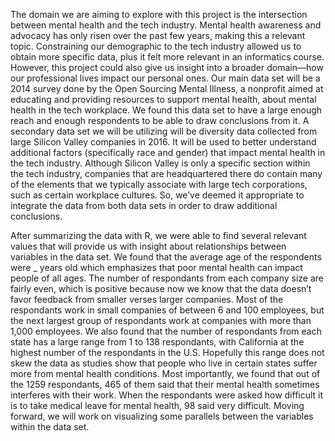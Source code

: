 The domain we are aiming to explore with this project is the intersection between mental health and the tech industry. Mental health awareness and advocacy has only risen over the past few years, making this a relevant topic. Constraining our demographic to the tech industry allowed us to obtain more specific data, plus it felt more relevant in an informatics course. However, this project could also give us insight into a broader domain—how our professional lives impact our personal ones. Our main data set will be a 2014 survey done by the Open Sourcing Mental Illness, a nonprofit aimed at educating and providing resources to support mental health, about mental health in the tech workplace. We found this data set to have a large enough reach and enough respondents to be able to draw conclusions from it. A secondary data set we will be utilizing will be diversity data collected from large Silicon Valley companies in 2016. It will be used to better understand additional factors (specifically race and gender) that impact mental health in the tech industry. Although Silicon Valley is only a specific section within the tech industry, companies that are headquartered there do contain many of the elements that we typically associate with large tech corporations, such as certain workplace cultures. So, we’ve deemed it appropriate to integrate the data from both data sets in order to draw additional conclusions.
  
After summarizing the data with R, we were able to find several relevant values that will provide us with insight about relationships between variables in the data set. We found that the average age of the respondents were _ years old which emphasizes that poor mental health can impact people of all ages. The number of respondants from each company size are fairly even, which is positive because now we know that the data doesn't favor feedback from smaller verses larger companies. Most of the respondants work in small companies of between 6 and 100 employees, but the next largest group of respondants work at companies with more than 1,000 employees. We also found that the number of respondants from each state has a large range from 1 to 138 respondants, with California at the highest number of the respondants in the U.S. Hopefully this range does not skew the data as studies show that people who live in certain states suffer more from mental health conditions. Most importantly, we found that out of the 1259 respondants, 465 of them said that their mental health sometimes interferes with their work. When the respondants were asked how difficult it is to take medical leave for mental health, 98 said very difficult. Moving forward, we will work on visualizing some parallels between the variables within the data set.